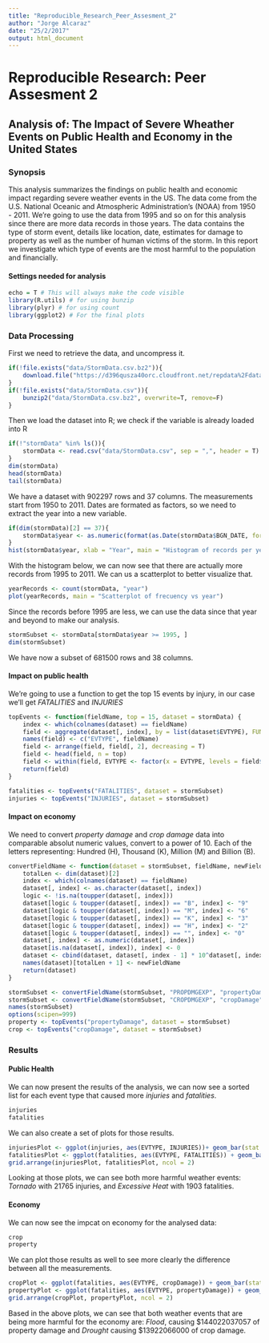 ```yaml
---
title: "Reproducible_Research_Peer_Assesment_2"
author: "Jorge Alcaraz"
date: "25/2/2017"
output: html_document
---
```


# Reproducible Research: Peer Assesment 2

## Analysis of: The Impact of Severe Wheather Events on Public Health and Economy in the United States

### Synopsis

This analysis summarizes the findings on public health and economic impact regarding severe weather events in the US. The data come from the U.S. National Oceanic and Atmospheric Administration’s (NOAA) from 1950 - 2011. We're going to use the data from 1995 and so on for this analysis since there are more data records in those years. The data contains the type of storm event, details like location, date, estimates for damage to property as well as the number of human victims of the storm. In this report we investigate which type of events are the most harmful to the population and financially.

#### Settings needed for analysis

```r
echo = T # This will always make the code visible
library(R.utils) # for using bunzip
library(plyr) # for using count
library(ggplot2) # For the final plots
```

### Data Processing

First we need to retrieve the data, and uncompress it.

```r
if(!file.exists("data/StormData.csv.bz2")){
    download.file("https://d396qusza40orc.cloudfront.net/repdata%2Fdata%2FStormData.csv.bz2", destfile = "data/StormData.csv.bz2", method = "curl")
}
if(!file.exists("data/StormData.csv")){
    bunzip2("data/StormData.csv.bz2", overwrite=T, remove=F)
}
```

Then we load the dataset into R; we check if the variable is already loaded into R

```r
if(!"stormData" %in% ls()){
    stormData <- read.csv("data/StormData.csv", sep = ",", header = T)
}
dim(stormData)
head(stormData)
tail(stormData)
```

We have a dataset with 902297 rows and 37 columns. The measurements start from 1950 to 2011. Dates are formated as factors, so we need to extract the year into a new variable.

```r
if(dim(stormData)[2] == 37){
    stormData$year <- as.numeric(format(as.Date(stormData$BGN_DATE, format = "%m/%d/%Y %H:%M:%S"), "%Y"))
}
hist(stormData$year, xlab = "Year", main = "Histogram of records per year")
```

With the histogram below, we can now see that there are actually more records from 1995 to 2011. We can us a scatterplot to better visualize that.

```r
yearRecords <- count(stormData, "year")
plot(yearRecords, main = "Scatterplot of frecuency vs year")
```


Since the records before 1995 are less, we can use the data since that year and beyond to make our analysis.

```r
stormSubset <- stormData[stormData$year >= 1995, ]
dim(stormSubset)
```

We have now a subset of 681500 rows and 38 columns.

#### Impact on public health

We're going to use a function to get the top 15 events by injury, in our case we'll get *FATALITIES* and *INJURIES*

```r
topEvents <- function(fieldName, top = 15, dataset = stormData) {
    index <- which(colnames(dataset) == fieldName)
    field <- aggregate(dataset[, index], by = list(dataset$EVTYPE), FUN = "sum")
    names(field) <- c("EVTYPE", fieldName)
    field <- arrange(field, field[, 2], decreasing = T)
    field <- head(field, n = top)
    field <- within(field, EVTYPE <- factor(x = EVTYPE, levels = field$EVTYPE))
    return(field)
}

fatalities <- topEvents("FATALITIES", dataset = stormSubset)
injuries <- topEvents("INJURIES", dataset = stormSubset)
```

#### Impact on economy

We need to convert *property damage* and *crop damage* data into comparable absolut numeric values, convert to a power of 10. Each of the letters representing: Hundred (H), Thousand (K), Million (M) and Billion (B).

```r
convertFieldName <- function(dataset = stormSubset, fieldName, newFieldName) {
    totalLen <- dim(dataset)[2]
    index <- which(colnames(dataset) == fieldName)
    dataset[, index] <- as.character(dataset[, index])
    logic <- !is.na(toupper(dataset[, index]))
    dataset[logic & toupper(dataset[, index]) == "B", index] <- "9"
    dataset[logic & toupper(dataset[, index]) == "M", index] <- "6"
    dataset[logic & toupper(dataset[, index]) == "K", index] <- "3"
    dataset[logic & toupper(dataset[, index]) == "H", index] <- "2"
    dataset[logic & toupper(dataset[, index]) == "", index] <- "0"
    dataset[, index] <- as.numeric(dataset[, index])
    dataset[is.na(dataset[, index]), index] <- 0
    dataset <- cbind(dataset, dataset[, index - 1] * 10^dataset[, index])
    names(dataset)[totalLen + 1] <- newFieldName
    return(dataset)
}

stormSubset <- convertFieldName(stormSubset, "PROPDMGEXP", "propertyDamage")
stormSubset <- convertFieldName(stormSubset, "CROPDMGEXP", "cropDamage")
names(stormSubset)
options(scipen=999)
property <- topEvents("propertyDamage", dataset = stormSubset)
crop <- topEvents("cropDamage", dataset = stormSubset)
```

### Results

#### Public Health

We can now present the results of the analysis, we can now see a sorted list for each event type that caused more *injuries* and *fatalities*.

```r
injuries
fatalities
```

We can also create a set of plots for those results.

```r
injuriesPlot <- ggplot(injuries, aes(EVTYPE, INJURIES))+ geom_bar(stat = "identity", fill = "darkblue") + ggtitle("Injuries by Severe Weather\n Events in the U.S.\n from 1995 to 2011") + theme(axis.text.x = element_text(angle  = 60, hjust = 1)) + ylab("Number of Injuries") + xlab("Event Type")
fatalitiesPlot <- ggplot(fatalities, aes(EVTYPE, FATALITIES)) + geom_bar(stat = "identity", fill = "darkblue") + ggtitle("Fatalities by Severe Weather\n Events in the U.S.\n from 1995 to 2011") + theme(axis.text.x = element_text(angle  = 60, hjust = 1)) + ylab("Number of Fatalities") + xlab("Event Type")
grid.arrange(injuriesPlot, fatalitiesPlot, ncol = 2)
```

Looking at those plots, we can see both more harmful weather events: *Tornado* with 21765 injuries, and *Excessive Heat* with 1903 fatalities.

#### Economy

We can now see the impcat on economy for the analysed data:

```r
crop
property
```

We can plot those results as well to see more clearly the difference between all the measurements.

```r
cropPlot <- ggplot(fatalities, aes(EVTYPE, cropDamage)) + geom_bar(stat = "identity", fill = "darkblue") + ggtitle("Property Damage caused by Severe Weather\n Events in the U.S.\n from 1995 to 2011") + theme(axis.text.x = element_text(angle  = 60, hjust = 1)) + ylab("Damage in U$D") + xlab("Event Type")
propertyPlot <- ggplot(fatalities, aes(EVTYPE, propertyDamage)) + geom_bar(stat = "identity", fill = "darkblue") + ggtitle("Crop Damage caused by Severe Weather\n Events in the U.S.\n from 1995 to 2011") + theme(axis.text.x = element_text(angle  = 60, hjust = 1)) + ylab("Crop Damage in U$D") + xlab("Event Type")
grid.arrange(cropPlot, propertyPlot, ncol = 2)
```

Based in the above plots, we can see that both weather events that are being more harmful for the economy are: *Flood*, causing $144022037057 of property damage and *Drought* causing $13922066000 of crop damage.

